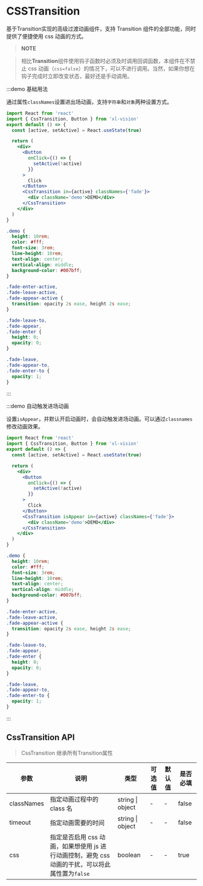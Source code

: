 
# CSSTransition

基于<Link to='/Transition'>Transition</Link>实现的高级过渡动画组件，支持 Transition 组件的全部功能，同时提供了便捷使用 css 动画的方式。

> **NOTE**

> 相比**Transition**组件使用钩子函数时必须及时调用回调函数，本组件在不禁止 css 动画（`css=false`）的情况下，可以不进行调用。当然，如果你想在钩子完成时立即改变状态，最好还是手动调用。

:::demo 基础用法

通过属性`classNames`设置进出场动画，支持`字符串`和`对象`两种设置方式。

```jsx
import React from 'react'
import { CssTransition, Button } from 'xl-vision'
export default () => {
  const [active, setActive] = React.useState(true)

  return (
    <div>
      <Button
        onClick={() => {
          setActive(!active)
        }}
      >
        Click
      </Button>
      <CssTransition in={active} classNames={'fade'}>
        <div className='demo'>DEMO</div>
      </CssTransition>
    </div>
  )
}
```

```scss
.demo {
  height: 10rem;
  color: #fff;
  font-size: 3rem;
  line-height: 10rem;
  text-align: center;
  vertical-align: middle;
  background-color: #007bff;
}

.fade-enter-active,
.fade-leave-active,
.fade-appear-active {
  transition: opacity 2s ease, height 2s ease;
}

.fade-leave-to,
.fade-appear,
.fade-enter {
  height: 0;
  opacity: 0;
}

.fade-leave,
.fade-appear-to,
.fade-enter-to {
  opacity: 1;
}
```

:::

:::demo 自动触发进场动画

设置`isAppear`，并默认开启动画时，会自动触发进场动画。可以通过`classnames`修改动画效果。

```jsx
import React from 'react'
import { CssTransition, Button } from 'xl-vision'
export default () => {
  const [active, setActive] = React.useState(true)

  return (
    <div>
      <Button
        onClick={() => {
          setActive(!active)
        }}
      >
        Click
      </Button>
      <CssTransition isAppear in={active} classNames={'fade'}>
        <div className='demo'>DEMO</div>
      </CssTransition>
    </div>
  )
}
```

```scss
.demo {
  height: 10rem;
  color: #fff;
  font-size: 3rem;
  line-height: 10rem;
  text-align: center;
  vertical-align: middle;
  background-color: #007bff;
}

.fade-enter-active,
.fade-leave-active,
.fade-appear-active {
  transition: opacity 2s ease, height 2s ease;
}

.fade-leave-to,
.fade-appear,
.fade-enter {
  height: 0;
  opacity: 0;
}

.fade-leave,
.fade-appear-to,
.fade-enter-to {
  opacity: 1;
}
```

:::

## CssTransition API

> CssTransition 继承所有<Link to="Transition">Transition</Link>属性

| 参数 | 说明 | 类型 | 可选值 | 默认值 | 是否必填 |
| --- | --- | --- | --- | --- | --- |
| classNames | 指定动画过程中的 class 名 | string &#x007c; object | - | - | false |
| timeout | 指定动画需要的时间 | string &#x007c; object | - | - | false |
| css | 指定是否启用 css 动画，如果想使用 js 进行动画控制，避免 css 动画的干扰，可以将此属性置为`false` | boolean | - | - | true |
